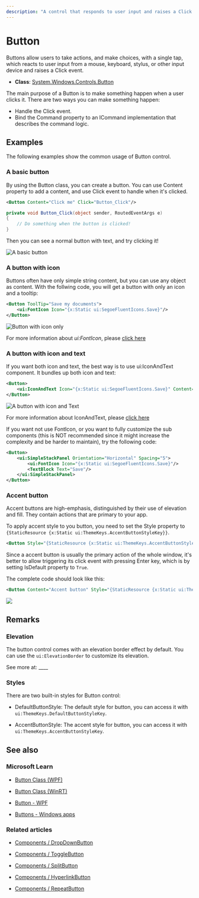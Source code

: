 ---
description: "A control that responds to user input and raises a Click event."
---

# Button

Buttons allow users to take actions, and make choices, with a single tap, which reacts to user input from a mouse, keyboard, stylus, or other input device and raises a Click event. 

- **Class**: [System.Windows.Controls](https://learn.microsoft.com/en-us/dotnet/api/system.windows.controls)[.Button](https://learn.microsoft.com/en-us/dotnet/api/system.windows.controls.button)

The main purpose of a Button is to make something happen when a user clicks it. There are two ways you can make something happen:

- Handle the Click event.
- Bind the Command property to an ICommand implementation that describes the command logic.


## Examples

The following examples show the common usage of Button control.

### A basic button

By using the Button class, you can create a button. You can use Content property to add a content, and use Click event to handle when it's clicked.

```xml
<Button Content="Click me" Click="Button_Click"/>
```

```csharp
private void Button_Click(object sender, RoutedEventArgs e)
{
    // Do something when the button is clicked!
}
```

Then you can see a normal button with text, and try clicking it!

![A basic button](a-basic-button.png)

### A button with icon

Buttons often have only simple string content, but you can use any object as content. With the follwing code, you will get a button with only an icon and a tooltip:

```xml
<Button ToolTip="Save my documents">
    <ui:FontIcon Icon="{x:Static ui:SegoeFluentIcons.Save}"/>
</Button>
```

![Button with icon only](button-with-icon-only.png)

For more information about *ui:FontIcon*, please [click here](../media/icon-elements#FontIcon)

### A button with icon and text

If you want both icon and text, the best way is to use ui:IconAndText component. It bundles up both icon and text:

```xml
<Button>
    <ui:IconAndText Icon="{x:Static ui:SegoeFluentIcons.Save}" Content="Save"/>
</Button>
```

![A button with icon and Text](a-button-with-icon-and-text.png)

For more information about IconAndText, please [click here](../media/icon-and-text)

If you want not use FontIcon, or you want to fully customize the sub components (this is NOT recommended since it might increase the complexity and be harder to maintain), try the following code:

```xml
<Button>
    <ui:SimpleStackPanel Orientation="Horizontal" Spacing="5">
        <ui:FontIcon Icon="{x:Static ui:SegoeFluentIcons.Save}"/>
        <TextBlock Text="Save"/>
    </ui:SimpleStackPanel>
</Button>
```

### Accent button

Accent buttons are high-emphasis, distinguished by their use of elevation and fill. They contain actions that are primary to your app.

To apply accent style to you button, you need to set the Style property to `{StaticResource {x:Static ui:ThemeKeys.AccentButtonStyleKey}}`.

```xml
<Button Style="{StaticResource {x:Static ui:ThemeKeys.AccentButtonStyleKey}}"/>
```

Since a accent button is usually the primary action of the whole window, it's better to allow triggering its click event with pressing Enter key, which is by setting IsDefault property to `True`.

The complete code should look like this:

```xml
<Button Content="Accent button" Style="{StaticResource {x:Static ui:ThemeKeys.AccentButtonStyleKey}}" IsDefault="True"/>
```

![](accent-button.png)

## Remarks

### Elevation

The button control comes with an elevation border effect by default. You can use the `ui:ElevationBorder` to customize its elevation.

See more at: ____

### Styles

There are two built-in styles for Button control:

- DefaultButtonStyle: The default style for button, you can access it with `ui:ThemeKeys.DefaultButtonStyleKey`.

- AccentButtonStyle: The accent style for button, you can access it with `ui:ThemeKeys.AccentButtonStyleKey`.

## See also

### Microsoft Learn

- [Button Class (WPF)](https://learn.microsoft.com/en-us/dotnet/api/system.windows.controls.button)

- [Button Class (WinRT)](https://learn.microsoft.com/en-us/windows/windows-app-sdk/api/winrt/microsoft.ui.xaml.controls.button)

- [Button - WPF](https://learn.microsoft.com/en-us/dotnet/desktop/wpf/controls/button)

- [Buttons - Windows apps](https://learn.microsoft.com/en-us/windows/apps/design/controls/buttons)

### Related articles

- [Components / DropDownButton](./dropdown-button)

- [Components / ToggleButton](./toggle-button)

- [Components / SplitButton](./split-button)

- [Components / HyperlinkButton](./hyperlink-button)

- [Components / RepeatButton](./repeat-button)